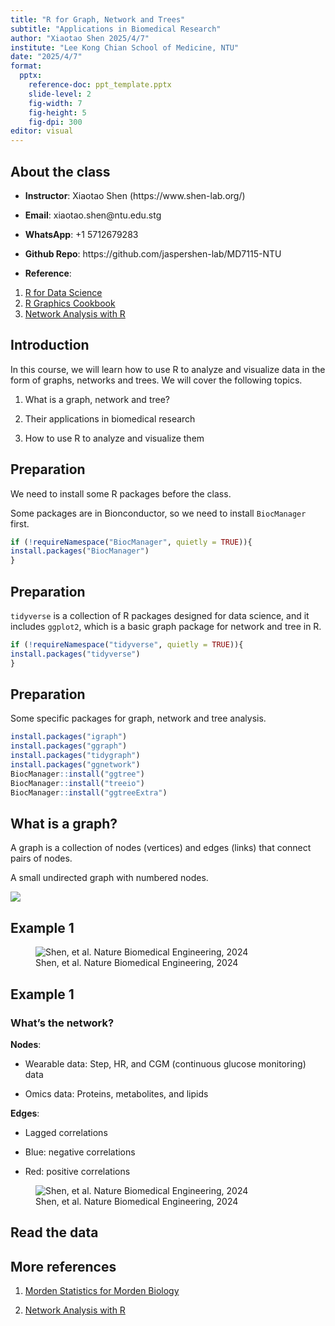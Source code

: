 ```yaml
---
title: "R for Graph, Network and Trees"
subtitle: "Applications in Biomedical Research"
author: "Xiaotao Shen 2025/4/7"
institute: "Lee Kong Chian School of Medicine, NTU"
date: "2025/4/7"
format: 
  pptx:
    reference-doc: ppt_template.pptx
    slide-level: 2
    fig-width: 7
    fig-height: 5
    fig-dpi: 300
editor: visual
---
```


## About the class

-   **Instructor**: Xiaotao Shen (https://www.shen-lab.org/)

-   **Email**: xiaotao.shen\@ntu.edu.stg

-   **WhatsApp**: +1 5712679283

-   **Github Repo**: https://github.com/jaspershen-lab/MD7115-NTU

-   **Reference**:

1.  [R for Data Science](https://r4ds.had.co.nz/)
2.  [R Graphics Cookbook](https://r-graphics.org/)
3.  [Network Analysis with R](https://www.amazon.com/Network-Analysis-R-Use/dp/3319238822)

## Introduction

In this course, we will learn how to use R to analyze and visualize data in the form of graphs, networks and trees. We will cover the following topics.

1.  What is a graph, network and tree?

2.  Their applications in biomedical research

3.  How to use R to analyze and visualize them

## Preparation

We need to install some R packages before the class.

Some packages are in Bionconductor, so we need to install `BiocManager` first.

```r
if (!requireNamespace("BiocManager", quietly = TRUE)){
install.packages("BiocManager")
}
```

## Preparation

`tidyverse` is a collection of R packages designed for data science, and it includes `ggplot2`, which is a basic graph package for network and tree in R.

```r
if (!requireNamespace("tidyverse", quietly = TRUE)){
install.packages("tidyverse")
}
```

## Preparation

Some specific packages for graph, network and tree analysis.

```r
install.packages("igraph")
install.packages("ggraph")
install.packages("tidygraph")
install.packages("ggnetwork")
BiocManager::install("ggtree")
BiocManager::install("treeio")
BiocManager::install("ggtreeExtra")
```

## What is a graph?

A graph is a collection of nodes (vertices) and edges (links) that connect pairs of nodes.

A small undirected graph with numbered nodes.

![](images/graph.png)

## Example 1

![Shen, et al. Nature Biomedical Engineering, 2024](images/ED_FIG7.jpg)

## Example 1

### What's the network?

**Nodes**: 

- Wearable data: Step, HR, and CGM (continuous glucose monitoring) data

- Omics data: Proteins, metabolites, and lipids


**Edges**: 

- Lagged correlations

- Blue: negative correlations

- Red: positive correlations

![Shen, et al. Nature Biomedical Engineering, 2024](images/ED_FIG7.jpg)


## Read the data


## More references

1. [Morden Statistics for Morden Biology](https://web.stanford.edu/class/bios221/book/10-chap.html#combining-phylogenetic-trees-into-a-data-analysis)

2. [Network Analysis with R](https://www.amazon.com/Network-Analysis-R-Use/dp/3319238822)

